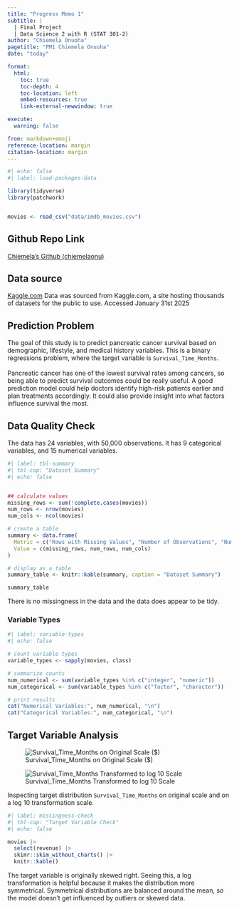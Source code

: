 ```yaml
---
title: "Progress Memo 1"
subtitle: |
  | Final Project 
  | Data Science 2 with R (STAT 301-2)
author: "Chiemela Onuoha"
pagetitle: "PM1 Chiemela Onuoha"
date: "today"

format:
  html:
    toc: true
    toc-depth: 4
    toc-location: left
    embed-resources: true
    link-external-newwindow: true

execute:
  warning: false

from: markdown+emoji
reference-location: margin
citation-location: margin
---
```



```r
#| echo: false
#| label: load-packages-data

library(tidyverse)
library(patchwork)


movies <- read_csv("data/imdb_movies.csv")

```

::: {.callout-tip icon=false}

## Github Repo Link

[Chiemela's Github (chiemelaonu)](https://github.com/stat301-2-2025-winter/final-project-2-chiemelaonu.git)

:::

## Data source

[Kaggle.com](https://www.kaggle.com/datasets/ashpalsingh1525/imdb-movies-dataset/data)
Data was sourced from Kaggle.com, a site hosting thousands of datasets for the public to use. Accessed January 31st 2025


## Prediction Problem
The goal of this study is to predict pancreatic cancer survival based on demographic, lifestyle, and medical history variables. This is a binary regressions problem, where the target variable is `Survival_Time_Months`.
<br>  
Pancreatic cancer has one of the lowest survival rates among cancers, so being able to predict survival outcomes could be really useful. A good prediction model could help doctors identify high-risk patients earlier and plan treatments accordingly. It could also provide insight into what factors influence survival the most.  


## Data Quality Check


The data has 24 variables, with 50,000 observations. It has 9 categorical variables, and 15 numerical variables.


```r
#| label: tbl-summary
#| tbl-cap: "Dataset Summary"
#| echo: false


## calculate values
missing_rows <- sum(!complete.cases(movies))
num_rows <- nrow(movies)
num_cols <- ncol(movies)

# create a table
summary <- data.frame(
  Metric = c("Rows with Missing Values", "Number of Observations", "Number of Variables"),
  Value = c(missing_rows, num_rows, num_cols)
)

# display as a table
summary_table <- knitr::kable(summary, caption = "Dataset Summary")

summary_table

```
There is no missingness in the data and the data does appear to be tidy.

### Variable Types 

```r
#| label: variable-types
#| echo: false

# count variable types
variable_types <- sapply(movies, class)

# summarize counts
num_numerical <- sum(variable_types %in% c("integer", "numeric"))
num_categorical <- sum(variable_types %in% c("factor", "character"))

# print results
cat("Numerical Variables:", num_numerical, "\n")
cat("Categorical Variables:", num_categorical, "\n")
```



## Target Variable Analysis

::: {#fig-price-dists layout-ncol=2}

![Survival_Time_Months on Original Scale ($)](figures/graphic_1.png){#fig-profit-orig}

![Survival_Time_Months Transformed to log 10 Scale](figures/graphic_2.png){#fig-profit-log10}

Inspecting target distribution `Survival_Time_Months` on original scale and on a log 10 transformation scale.

:::

```r
#| label: missingness-check
#| tbl-cap: "Target Variable Check"
#| echo: false

movies |>
  select(revenue) |>
  skimr::skim_without_charts() |>
  knitr::kable()
```
The target variable is originally skewed right. Seeing this, a log transformation is helpful because it makes the distribution more symmetrical.
Symmetrical distributions are balanced around the mean, so the model doesn't get influenced by outliers or skewed data. 

